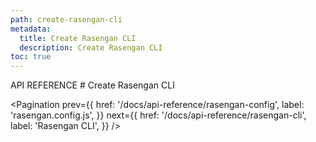 ```yaml
---
path: create-rasengan-cli
metadata:
  title: Create Rasengan CLI
  description: Create Rasengan CLI
toc: true
---
```



<span className="text-[12px] font-mono-regular text-foreground/60">
  API REFERENCE
</span>
# Create Rasengan CLI

<Pagination 
  prev={{
    href: '/docs/api-reference/rasengan-config',
    label: 'rasengan.config.js',
  }}
  next={{
    href: '/docs/api-reference/rasengan-cli',
    label: 'Rasengan CLI',
  }}
/>